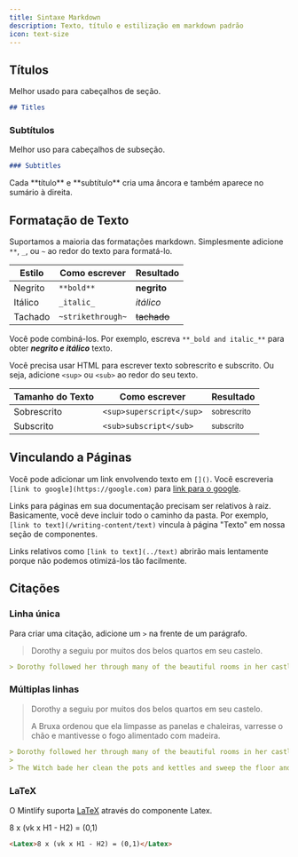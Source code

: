 ```yaml
---
title: Sintaxe Markdown
description: Texto, título e estilização em markdown padrão
icon: text-size
---
```


## Títulos

Melhor usado para cabeçalhos de seção.

```md
## Titles
```

### Subtítulos

Melhor uso para cabeçalhos de subseção.

```md
### Subtitles
```

<Tip>
  Cada **título** e **subtítulo** cria uma âncora e também aparece no sumário à direita.
</Tip>

## Formatação de Texto

Suportamos a maioria das formatações markdown. Simplesmente adicione `**`, `_`, ou `~` ao redor do texto para formatá-lo.

| Estilo  | Como escrever     | Resultado   |
| ------- | ----------------- | ----------- |
| Negrito | `**bold**`        | **negrito** |
| Itálico | `_italic_`        | *itálico*   |
| Tachado | `~strikethrough~` | ~~tachado~~ |

Você pode combiná-los. Por exemplo, escreva `**_bold and italic_**` para obter ***negrito e itálico*** texto.

Você precisa usar HTML para escrever texto sobrescrito e subscrito. Ou seja, adicione `<sup>` ou `<sub>` ao redor do seu texto.

| Tamanho do Texto | Como escrever            | Resultado              |
| ---------------- | ------------------------ | ---------------------- |
| Sobrescrito      | `<sup>superscript</sup>` | <sup>sobrescrito</sup> |
| Subscrito        | `<sub>subscript</sub>`   | <sub>subscrito</sub>   |

## Vinculando a Páginas

Você pode adicionar um link envolvendo texto em `[]()`. Você escreveria `[link to google](https://google.com)` para [link para o google](https://google.com).

Links para páginas em sua documentação precisam ser relativos à raiz. Basicamente, você deve incluir todo o caminho da pasta. Por exemplo, `[link to text](/writing-content/text)` vincula à página "Texto" em nossa seção de componentes.

Links relativos como `[link to text](../text)` abrirão mais lentamente porque não podemos otimizá-los tão facilmente.

## Citações

### Linha única

Para criar uma citação, adicione um `>` na frente de um parágrafo.

> Dorothy a seguiu por muitos dos belos quartos em seu castelo.

```md
> Dorothy followed her through many of the beautiful rooms in her castle.
```

### Múltiplas linhas

> Dorothy a seguiu por muitos dos belos quartos em seu castelo.
>
> A Bruxa ordenou que ela limpasse as panelas e chaleiras, varresse o chão e mantivesse o fogo alimentado com madeira.

```md
> Dorothy followed her through many of the beautiful rooms in her castle.
>
> The Witch bade her clean the pots and kettles and sweep the floor and keep the fire fed with wood.
```

### LaTeX

O Mintlify suporta [LaTeX](https://www.latex-project.org) através do componente Latex.

<Latex>8 x (vk x H1 - H2) = (0,1)</Latex>

```md
<Latex>8 x (vk x H1 - H2) = (0,1)</Latex>
```
